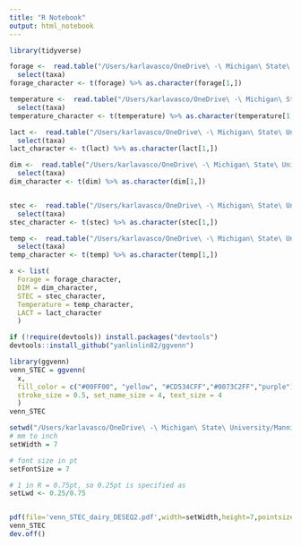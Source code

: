 ```yaml
---
title: "R Notebook"
output: html_notebook
---
```

```r
library(tidyverse)
```

```r
forage <-  read.table("/Users/karlavasco/OneDrive\ -\ Michigan\ State\ University/Manning_lab/Microbiome_cattle/results/2021/signif/Pforage_signif.csv", sep = ",", header = TRUE, na.strings = "") %>% 
  select(taxa)
forage_character <- t(forage) %>% as.character(forage[1,])

temperature <-  read.table("/Users/karlavasco/OneDrive\ -\ Michigan\ State\ University/Manning_lab/Microbiome_cattle/results/2021/signif/TEMP_signif.csv", sep = ",", header = TRUE, na.strings = "") %>% 
  select(taxa)
temperature_character <- t(temperature) %>% as.character(temperature[1,])

lact <-  read.table("/Users/karlavasco/OneDrive\ -\ Michigan\ State\ University/Manning_lab/Microbiome_cattle/results/2021/signif/LACT_signif.csv", sep = ",", header = TRUE, na.strings = "") %>% 
  select(taxa)
lact_character <- t(lact) %>% as.character(lact[1,])

dim <-  read.table("/Users/karlavasco/OneDrive\ -\ Michigan\ State\ University/Manning_lab/Microbiome_cattle/results/2021/signif/DIM_signif.csv", sep = ",", header = TRUE, na.strings = "") %>% 
  select(taxa)
dim_character <- t(dim) %>% as.character(dim[1,])


stec <-  read.table("/Users/karlavasco/OneDrive\ -\ Michigan\ State\ University/Manning_lab/Microbiome_cattle/results/2021/signif/STEC_dairy_signif.csv", sep = ",", header = TRUE, na.strings = "") %>% 
  select(taxa)
stec_character <- t(stec) %>% as.character(stec[1,])

temp <-  read.table("/Users/karlavasco/OneDrive\ -\ Michigan\ State\ University/Manning_lab/Microbiome_cattle/results/2021/signif/TEMP_signif.csv", sep = ",",  header = TRUE, na.strings = "") %>% 
  select(taxa)
temp_character <- t(temp) %>% as.character(temp[1,])
```

```r
x <- list(
  Forage = forage_character, 
  DIM = dim_character,
  STEC = stec_character,
  Temperature = temp_character,
  LACT = lact_character
  )
```


```r
if (!require(devtools)) install.packages("devtools")
devtools::install_github("yanlinlin82/ggvenn")
```


```r
library(ggvenn)
venn_STEC = ggvenn(
  x, 
  fill_color = c("#00FF00", "yellow", "#CD534CFF","#0073C2FF","purple"),
  stroke_size = 0.5, set_name_size = 4, text_size = 4
  )
venn_STEC
```
```r

setwd("/Users/karlavasco/OneDrive\ -\ Michigan\ State\ University/Manning_lab/Microbiome_cattle/results/2021/")
# mm to inch
setWidth = 7

# font size in pt
setFontSize = 7

# 1 in R = 0.75pt, so 0.25pt is specified as 
setLwd <- 0.25/0.75    


pdf(file='venn_STEC_dairy_DESEQ2.pdf',width=setWidth,height=7,pointsize=setFontSize)
venn_STEC
dev.off()

```





